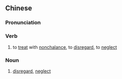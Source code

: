 {{also|漠视}}
==Chinese==
{{zh-forms|s=漠视}}

===Pronunciation===
{{zh-pron
|m=mòshì
|c=mok6 si6
|mn=mo̍͘h-sī
|cat=v
}}

===Verb===
{{zh-verb}}
# to [[treat]] with [[nonchalance]], to [[disregard]], to [[neglect]]

===Noun===
{{zh-noun}}
# [[disregard]], [[neglect]]